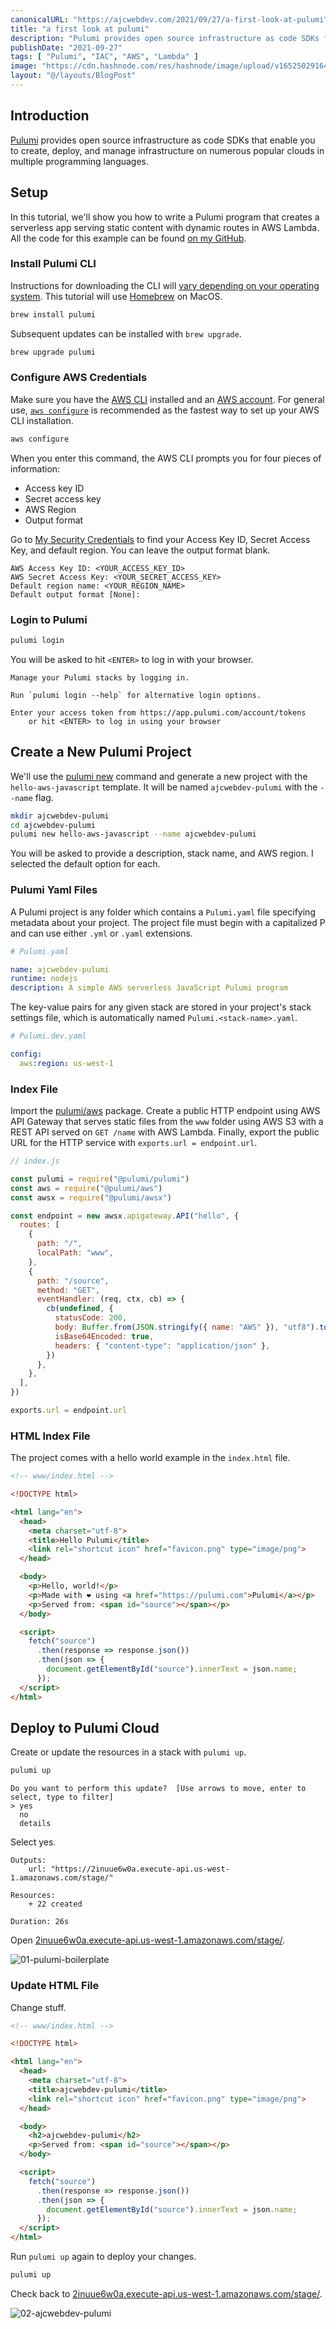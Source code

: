 ```yaml
---
canonicalURL: "https://ajcwebdev.com/2021/09/27/a-first-look-at-pulumi"
title: "a first look at pulumi"
description: "Pulumi provides open source infrastructure as code SDKs for creating, deploying, and managing infrastructure on multiple clouds in multiple languages."
publishDate: "2021-09-27"
tags: [ "Pulumi", "IAC", "AWS", "Lambda" ]
image: "https://cdn.hashnode.com/res/hashnode/image/upload/v1652502916449/mBtr4flLZ.png"
layout: "@/layouts/BlogPost"
---
```


## Introduction

[Pulumi](https://www.pulumi.com) provides open source infrastructure as code SDKs that enable you to create, deploy, and manage infrastructure on numerous popular clouds in multiple programming languages.

## Setup

In this tutorial, we'll show you how to write a Pulumi program that creates a serverless app serving static content with dynamic routes in AWS Lambda. All the code for this example can be found [on my GitHub](https://github.com/ajcwebdev/ajcwebdev-pulumi).

### Install Pulumi CLI

Instructions for downloading the CLI will [vary depending on your operating system](https://www.pulumi.com/docs/get-started/install/#installing-pulumi). This tutorial will use [Homebrew](https://brew.sh/) on MacOS.

```bash
brew install pulumi
```

Subsequent updates can be installed with `brew upgrade`.

```bash
brew upgrade pulumi
```

### Configure AWS Credentials

Make sure you have the [AWS CLI](https://aws.amazon.com/cli/) installed and an [AWS account](https://aws.amazon.com/). For general use, [`aws configure`](https://docs.aws.amazon.com/cli/latest/userguide/cli-configure-quickstart.html) is recommended as the fastest way to set up your AWS CLI installation.

```bash
aws configure
```

When you enter this command, the AWS CLI prompts you for four pieces of information:
* Access key ID
* Secret access key
* AWS Region
* Output format

Go to [My Security Credentials](https://console.aws.amazon.com/iam/home?#/security_credentials) to find your Access Key ID, Secret Access Key, and default region. You can leave the output format blank.

```
AWS Access Key ID: <YOUR_ACCESS_KEY_ID>
AWS Secret Access Key: <YOUR_SECRET_ACCESS_KEY>
Default region name: <YOUR_REGION_NAME>
Default output format [None]: 
```

### Login to Pulumi

```bash
pulumi login
```

You will be asked to hit `<ENTER>` to log in with your browser.

```
Manage your Pulumi stacks by logging in.

Run `pulumi login --help` for alternative login options.

Enter your access token from https://app.pulumi.com/account/tokens
    or hit <ENTER> to log in using your browser
```

## Create a New Pulumi Project

We'll use the [pulumi new](https://www.pulumi.com/docs/reference/cli/pulumi_new/) command and generate a new project with the `hello-aws-javascript` template. It will be named `ajcwebdev-pulumi` with the `--name` flag.

```bash
mkdir ajcwebdev-pulumi
cd ajcwebdev-pulumi
pulumi new hello-aws-javascript --name ajcwebdev-pulumi
```

You will be asked to provide a description, stack name, and AWS region. I selected the default option for each.

### Pulumi Yaml Files

A Pulumi project is any folder which contains a `Pulumi.yaml` file specifying metadata about your project. The project file must begin with a capitalized P and can use either `.yml` or `.yaml` extensions.

```yaml
# Pulumi.yaml

name: ajcwebdev-pulumi
runtime: nodejs
description: A simple AWS serverless JavaScript Pulumi program
```

The key-value pairs for any given stack are stored in your project's stack settings file, which is automatically named `Pulumi.<stack-name>.yaml`.

```yaml
# Pulumi.dev.yaml

config:
  aws:region: us-west-1
```

### Index File

Import the [pulumi/aws](https://pulumi.io/reference/pkg/nodejs/@pulumi/aws/index.html) package. Create a public HTTP endpoint using AWS API Gateway that serves static files from the `www` folder using AWS S3 with a REST API served on `GET /name` with AWS Lambda. Finally, export the public URL for the HTTP service with `exports.url = endpoint.url`.

```js
// index.js

const pulumi = require("@pulumi/pulumi")
const aws = require("@pulumi/aws")
const awsx = require("@pulumi/awsx")

const endpoint = new awsx.apigateway.API("hello", {
  routes: [
    {
      path: "/",
      localPath: "www",
    },
    {
      path: "/source",
      method: "GET",
      eventHandler: (req, ctx, cb) => {
        cb(undefined, {
          statusCode: 200,
          body: Buffer.from(JSON.stringify({ name: "AWS" }), "utf8").toString("base64"),
          isBase64Encoded: true,
          headers: { "content-type": "application/json" },
        })
      },
    },
  ],
})

exports.url = endpoint.url
```

### HTML Index File

The project comes with a hello world example in the `index.html` file.

```html
<!-- www/index.html -->

<!DOCTYPE html>

<html lang="en">
  <head>
    <meta charset="utf-8">
    <title>Hello Pulumi</title>
    <link rel="shortcut icon" href="favicon.png" type="image/png">
  </head>

  <body>
    <p>Hello, world!</p>
    <p>Made with ❤️ using <a href="https://pulumi.com">Pulumi</a></p>
    <p>Served from: <span id="source"></span></p>
  </body>

  <script>
    fetch("source")
      .then(response => response.json())
      .then(json => {
        document.getElementById("source").innerText = json.name;
      });
  </script>
</html>
```

## Deploy to Pulumi Cloud

Create or update the resources in a stack with `pulumi up`.

```bash
pulumi up
```

```
Do you want to perform this update?  [Use arrows to move, enter to select, type to filter]
> yes
  no
  details
```

Select yes.

```
Outputs:
    url: "https://2inuue6w0a.execute-api.us-west-1.amazonaws.com/stage/"

Resources:
    + 22 created

Duration: 26s
```

Open [2inuue6w0a.execute-api.us-west-1.amazonaws.com/stage/](https://2inuue6w0a.execute-api.us-west-1.amazonaws.com/stage/).

![01-pulumi-boilerplate](https://dev-to-uploads.s3.amazonaws.com/uploads/articles/2f3qi23p9307ig3t0bqc.png)

### Update HTML File

Change stuff.

```html
<!-- www/index.html -->

<!DOCTYPE html>

<html lang="en">
  <head>
    <meta charset="utf-8">
    <title>ajcwebdev-pulumi</title>
    <link rel="shortcut icon" href="favicon.png" type="image/png">
  </head>

  <body>
    <h2>ajcwebdev-pulumi</h2>
    <p>Served from: <span id="source"></span></p>
  </body>

  <script>
    fetch("source")
      .then(response => response.json())
      .then(json => {
        document.getElementById("source").innerText = json.name;
      });
  </script>
</html>
```

Run `pulumi up` again to deploy your changes.

```bash
pulumi up
```

Check back to [2inuue6w0a.execute-api.us-west-1.amazonaws.com/stage/](https://2inuue6w0a.execute-api.us-west-1.amazonaws.com/stage/).

![02-ajcwebdev-pulumi](https://dev-to-uploads.s3.amazonaws.com/uploads/articles/2puhpc364ba4uhxmffyu.png)